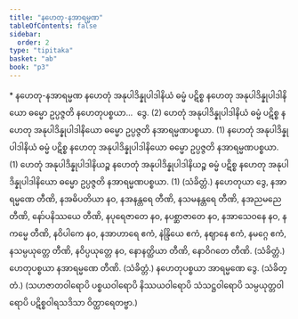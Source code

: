 ```yaml
---
title: "နဟေတု-နအာရမ္မဏ"
tableOfContents: false
sidebar:
  order: 2
type: "tipitaka"
basket: "ab"
book: "p3"
---
```



<DynamicBreadcrumb />

<Paragraph type="center" book="p3">
* နဟေတု-နအာရမ္မဏ
</Paragraph>

<Division number="166" book="p3" e="ch" v="39" p="229">

<Paragraph number="298" book="p3">
နဟေတုံ အနုပါဒိန္နုပါဒါနိယံ ဓမ္မံ ပဋိစ္စ နဟေတု အနုပါဒိန္နုပါဒါနိယော ဓမ္မော ဥပ္ပဇ္ဇတိ နဟေတုပစ္စယာ…  ဒွေ. (2)
</Paragraph>

</Division>
<Division number="167" book="p3" e="ch" v="39" p="229">

<Paragraph number="299" book="p3">
ဟေတုံ အနုပါဒိန္နုပါဒါနိယံ ဓမ္မံ ပဋိစ္စ နဟေတု အနုပါဒိန္နုပါဒါနိယော ဓမ္မော ဥပ္ပဇ္ဇတိ နအာရမ္မဏပစ္စယာ. (1)
</Paragraph>

<Paragraph number="300" book="p3">
နဟေတုံ အနုပါဒိန္နုပါဒါနိယံ ဓမ္မံ ပဋိစ္စ နဟေတု အနုပါဒိန္နုပါဒါနိယော ဓမ္မော ဥပ္ပဇ္ဇတိ နအာရမ္မဏပစ္စယာ. (1)
</Paragraph>

<Paragraph number="301" book="p3">
ဟေတုံ အနုပါဒိန္နုပါဒါနိယဉ္စ နဟေတုံ အနုပါဒိန္နုပါဒါနိယဉ္စ ဓမ္မံ ပဋိစ္စ နဟေတု အနုပါဒိန္နုပါဒါနိယော ဓမ္မော ဥပ္ပဇ္ဇတိ နအာရမ္မဏပစ္စယာ. (1) (သံခိတ္တံ.)
</Paragraph>

</Division>
<Division number="168" book="p3" e="ch" v="39" p="229">

<Paragraph number="302" book="p3">
နဟေတုယာ ဒွေ, နအာရမ္မဏေ တီဏိ, နအဓိပတိယာ နဝ, နအနန္တရေ တီဏိ, နသမနန္တရေ တီဏိ, နအညမညေ တီဏိ, နော်ပနိဿယေ တီဏိ, နပုရေဇာတေ နဝ, နပစ္ဆာဇာတေ နဝ, နအာသေဝနေ နဝ, နကမ္မေ တီဏိ, နဝိပါကေ နဝ, နအာဟာရေ ဧကံ, နဲန္ဒြိယေ ဧကံ, နဈာနေ ဧကံ, နမဂ္ဂေ ဧကံ, နသမ္ပယုတ္တေ တီဏိ, နဝိပ္ပယုတ္တေ နဝ, နောနတ္ထိယာ တီဏိ, နောဝိဂတေ တီဏိ. (သံခိတ္တံ.)
</Paragraph>

<Paragraph number="303" book="p3">
ဟေတုပစ္စယာ နအာရမ္မဏေ တီဏိ. (သံခိတ္တံ.)
</Paragraph>

<Paragraph number="304" book="p3">
နဟေတုပစ္စယာ အာရမ္မဏေ ဒွေ. (သံခိတ္တံ.)
</Paragraph>

<Paragraph number="305" book="p3">
(သဟဇာတဝါရောပိ ပစ္စယဝါရောပိ နိဿယဝါရောပိ သံသဋ္ဌဝါရောပိ သမ္ပယုတ္တဝါရောပိ ပဋိစ္စဝါရသဒိသာ ဝိတ္ထာရေတဗ္ဗာ.)
</Paragraph>
</Division>